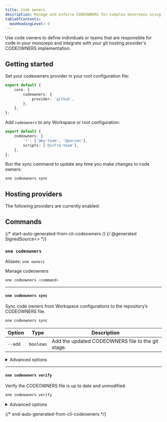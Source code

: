 ```yaml
---
title: Code owners
description: Manage and enforce CODEOWNERS for complex monorepos using oneRepo.
tableOfContents:
  maxHeadingLevel: 4
---
```



Use code owners to define individuals or teams that are responsible for code in your monorepo and integrate with your git hosting provider's CODEOWNERS implementation.

## Getting started

Set your codeowners provider in your root configuration file:

```ts title="./onerepo.config.ts"
export default {
	core: {
		codeowners: {
			provider: 'github',
		},
	},
};
```

Add `codeowners` to any Workspace or root configuration:

```ts title="./modules/workspace/onerepo.config.ts
export default {
	codeowners: {
		'*': ['@my-team', '@person'],
		scripts: ['@infra-team'],
	},
};
```

Run the sync command to update any time you make changes to code owners:

```sh
one codeowners sync
```

## Hosting providers

The following providers are currently enabled:

<CardGrid>
	<LinkCard
		icon="github"
		href="https://docs.github.com/en/repositories/managing-your-repositorys-settings-and-features/customizing-your-repository/about-code-owners"
		title="GitHub"
	/>
	<LinkCard
		icon="gitlab"
		href="https://docs.gitlab.com/ee/user/project/codeowners/#codeowners-file"
		title="Gitlab"
	/>
	<LinkCard
		icon="bitbucket"
		href="https://marketplace.atlassian.com/apps/1218598/code-owners-for-bitbucket?tab=overview&hosting=cloud"
		title="BitBucket"
	/>
	<LinkCard href="https://docs.gitea.com/usage/code-owners" title="Gitea" />
</CardGrid>

## Commands

{/* start-auto-generated-from-cli-codeowners */}
{/* @generated SignedSource<<cff48ac9a67494c4eb16ba14cc97e975>> */}

### `one codeowners`

Aliases: `one owners`

Manage codeowners

```sh
one codeowners <command>
```

---

#### `one codeowners sync`

Sync code owners from Workspace configurations to the repository’s CODEOWNERS file.

```sh
one codeowners sync
```

| Option  | Type      | Description                                       |
| ------- | --------- | ------------------------------------------------- |
| `--add` | `boolean` | Add the updated CODEOWNERS file to the git stage. |

<details>

<summary>Advanced options</summary>

| Option       | Type                                             | Description                                                                 | Required |
| ------------ | ------------------------------------------------ | --------------------------------------------------------------------------- | -------- |
| `--provider` | `"github"`, `"gitlab"`, `"gitea"`, `"bitbucket"` | Codeowner provider determines where the CODEOWNERS file(s) will be written. | ✅       |

</details>

---

#### `one codeowners verify`

Verify the CODEOWNERS file is up to date and unmodified.

```sh
one codeowners verify
```

<details>

<summary>Advanced options</summary>

| Option       | Type                                             | Description                                                                 | Required |
| ------------ | ------------------------------------------------ | --------------------------------------------------------------------------- | -------- |
| `--provider` | `"github"`, `"gitlab"`, `"gitea"`, `"bitbucket"` | Codeowner provider determines where the CODEOWNERS file(s) will be written. | ✅       |

</details>

{/* end-auto-generated-from-cli-codeowners */}
